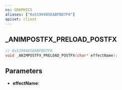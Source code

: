 ```yaml
---
ns: GRAPHICS
aliases: ["0x5199405EABFBD7F0"]
apiset: client
---
```

## _ANIMPOSTFX_PRELOAD_POSTFX

```c
// 0x5199405EABFBD7F0
void _ANIMPOSTFX_PRELOAD_POSTFX(char* effectName);
```


## Parameters
* **effectName**: